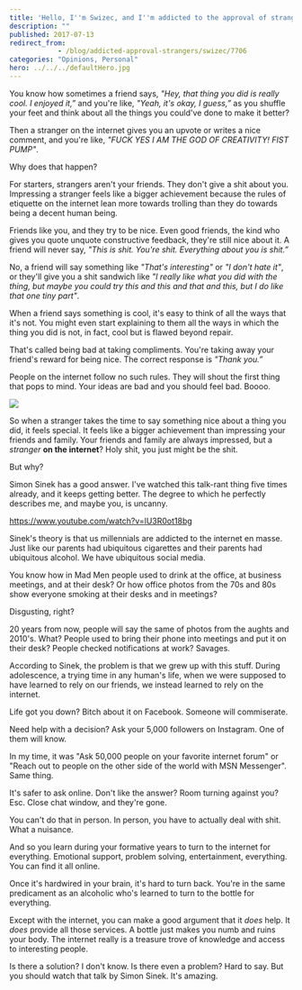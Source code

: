 ```yaml
---
title: 'Hello, I''m Swizec, and I''m addicted to the approval of strangers on the internet.'
description: ""
published: 2017-07-13
redirect_from: 
            - /blog/addicted-approval-strangers/swizec/7706
categories: "Opinions, Personal"
hero: ../../../defaultHero.jpg
---
```


You know how sometimes a friend says, _"Hey, that thing you did is really cool. I enjoyed it,”_ and you're like, _"Yeah, it's okay, I guess,”_ as you shuffle your feet and think about all the things you could've done to make it better?

Then a stranger on the internet gives you an upvote or writes a nice comment, and you're like, _"FUCK YES I AM THE GOD OF CREATIVITY! FIST PUMP"_.

Why does that happen?

For starters, strangers aren't your friends. They don't give a shit about you. Impressing a stranger feels like a bigger achievement because the rules of etiquette on the internet lean more towards trolling than they do towards being a decent human being.

Friends like you, and they try to be nice. Even good friends, the kind who gives you quote unquote constructive feedback, they're still nice about it. A friend will never say, _"This is shit. You're shit. Everything about you is shit.”_

No, a friend will say something like _"That's interesting"_ or _"I don't hate it"_, or they'll give you a shit sandwich like _"I really like what you did with the thing, but maybe you could try this and this and that and this, but I do like that one tiny part"_.

When a friend says something is cool, it's easy to think of all the ways that it's not. You might even start explaining to them all the ways in which the thing you did is not, in fact, cool but is flawed beyond repair.

That's called being bad at taking compliments. You're taking away your friend's reward for being nice. The correct response is _"Thank you.”_

People on the internet follow no such rules. They will shout the first thing that pops to mind. Your ideas are bad and you should feel bad. Boooo.

![](./img/IjHUeOM.png)

So when a stranger takes the time to say something nice about a thing you did, it feels special. It feels like a bigger achievement than impressing your friends and family. Your friends and family are always impressed, but a _stranger_ **on the internet**? Holy shit, you just might be the shit.

But why?

Simon Sinek has a good answer. I've watched this talk-rant thing five times already, and it keeps getting better. The degree to which he perfectly describes me, and maybe you, is uncanny.

<https://www.youtube.com/watch?v=lU3R0ot18bg>

Sinek's theory is that us millennials are addicted to the internet en masse. Just like our parents had ubiquitous cigarettes and their parents had ubiquitous alcohol. We have ubiquitous social media.

You know how in Mad Men people used to drink at the office, at business meetings, and at their desk? Or how office photos from the 70s and 80s show everyone smoking at their desks and in meetings?

Disgusting, right?

20 years from now, people will say the same of photos from the aughts and 2010's. What? People used to bring their phone into meetings and put it on their desk? People checked notifications at work? Savages.

According to Sinek, the problem is that we grew up with this stuff. During adolescence, a trying time in any human's life, when we were supposed to have learned to rely on our friends, we instead learned to rely on the internet.

Life got you down? Bitch about it on Facebook. Someone will commiserate.

Need help with a decision? Ask your 5,000 followers on Instagram. One of them will know.

In my time, it was "Ask 50,000 people on your favorite internet forum" or "Reach out to people on the other side of the world with MSN Messenger". Same thing.

It's safer to ask online. Don't like the answer? Room turning against you? Esc. Close chat window, and they're gone.

You can't do that in person. In person, you have to actually deal with shit. What a nuisance.

And so you learn during your formative years to turn to the internet for everything. Emotional support, problem solving, entertainment, everything. You can find it all online.

Once it's hardwired in your brain, it's hard to turn back. You're in the same predicament as an alcoholic who's learned to turn to the bottle for everything.

Except with the internet, you can make a good argument that it _does_ help. It _does_ provide all those services. A bottle just makes you numb and ruins your body. The internet really is a treasure trove of knowledge and access to interesting people.

Is there a solution? I don't know. Is there even a problem? Hard to say. But you should watch that talk by Simon Sinek. It's amazing.
